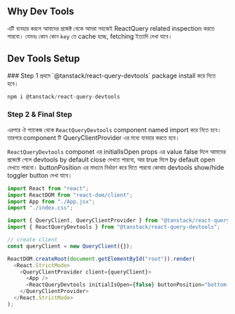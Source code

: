 
## Why Dev Tools

এটি ব্যবহার করলে আমাদের প্রজেক্ট থেকে আমরা সহজেই ReactQuery related inspection করতে পারবো। যেমনঃ কোন কোন `key` তে cache হচ্ছে, fetching ইত্যাদি দেখা যাবে।

## Dev Tools Setup

<Steps>
### Step 1 
প্রথমে `@tanstack/react-query-devtools` package install করে নিতে হবে।

```js copy
npm i @tanstack/react-query-devtools
```

### Step 2 & Final Step

এরপরে ঐ প্যাকেজ থেকে `ReactQueryDevtools` component named import করে নিতে হবে। তারপরে component টি QueryClientProvider এর মধ্যে ব্যবহার করতে হবে।

`ReactQueryDevtools` componet এর initialIsOpen props এর value false দিলে আমাদের প্রজেক্টে গেলে devtools by default close দেখতে পারবো, আর true দিলে by default open দেখতে পারবো। buttonPosition এর মাধ্যমে নির্ধারণ করে দিতে পারবো কোথায় devtools show/hide toggler button দেখা যাবে।

```js copy showLineNumbers {7, 16}
import React from "react";
import ReactDOM from "react-dom/client";
import App from "./App.jsx";
import "./index.css";

import { QueryClient, QueryClientProvider } from "@tanstack/react-query";
import { ReactQueryDevtools } from "@tanstack/react-query-devtools";

// create client
const queryClient = new QueryClient({});

ReactDOM.createRoot(document.getElementById("root")).render(
  <React.StrictMode>
    <QueryClientProvider client={queryClient}>
      <App />
      <ReactQueryDevtools initialIsOpen={false} buttonPosition="bottom-left" />
    </QueryClientProvider>
  </React.StrictMode>
);
```

</Steps>
